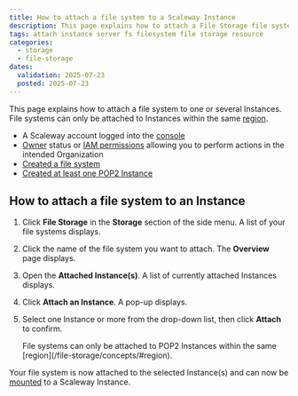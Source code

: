 ```yaml
---
title: How to attach a file system to a Scaleway Instance
description: This page explains how to attach a File Storage file system to Scaleway Instances
tags: attach instance server fs filesystem file storage resource
categories:
  - storage
  - file-storage
dates:
  validation: 2025-07-23
  posted: 2025-07-23
---
```


This page explains how to attach a file system to one or several Instances. File systems can only be attached to Instances within the same [region](/file-storage/concepts/#region).


<Requirements />

- A Scaleway account logged into the [console](https://account.scaleway.com/?service=elements)
- [Owner](/iam/concepts/#owner) status or [IAM permissions](/iam/concepts/#permission) allowing you to perform actions in the intended Organization
- [Created a file system](/file-storage/how-to/create-file-system/)
- [Created at least one POP2 Instance](/instances/how-to/create-an-instance/)

## How to attach a file system to an Instance

1. Click **File Storage** in the **Storage** section of the side menu. A list of your file systems displays.

2. Click the name of the file system you want to attach. The **Overview** page displays.

3. Open the **Attached Instance(s)**. A list of currently attached Instances displays.

4. Click **Attach an Instance**. A pop-up displays.

5. Select one Instance or more from the drop-down list, then click **Attach** to confirm.

    <Message type="important">
    File systems can only be attached to POP2 Instances within the same [region](/file-storage/concepts/#region).
    </Message>

Your file system is now attached to the selected Instance(s) and can now be [mounted](/file-storage/how-to/mount-file-system/) to a Scaleway Instance.

